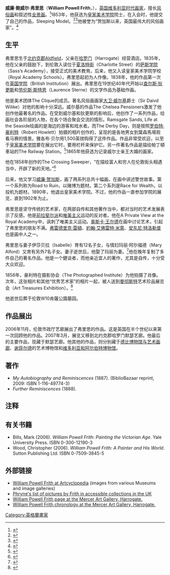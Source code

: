 {{NoteTA
|G1=PoliticiansUK
|G2=UK Places
|G3=People
|G4=Country
}}
{{Infobox person
| name        = <small> William Powell Frith <br/> 威廉·鲍威尔·弗里思 </small>
| image       = Self portrait by William Powell Frith.jpg
| alt         = 
| caption     = 自画像，绘于1884年。
| birth_name  = 
| birth_date  = 1819年1月19日
| birth_place = 北约克郡Aldfield
| death_date  = 1909年11月9日
| death_place = 
| nationality = [[英国人|英籍]]
| other_names = 
| occupation  = [[画家|画家]]
| known_for   = 
}}

'''威廉·鲍威尔·弗里思'''（'''William Powell Frith'''，{{bd|1819年|1月19日|1909年|12月9日}}），[[英国|英国]][[维多利亚时代|维多利亚时代]][[画家|画家]]，擅长[[风俗画|风俗画]]和叙述性[[全景画|全景画]]。<ref>{{cite journal|title='''FRITH, William Powell'''|journal=Who's Who,|year=1907|volume=59|pages=p. 643|url=http://books.google.com/books?id=yEcuAAAAYAAJ&pg=PA643|access-date=2013-08-05|archive-date=2014-07-05|archive-url=https://web.archive.org/web/20140705102508/http://books.google.com/books?id=yEcuAAAAYAAJ&pg=PA643|dead-url=no}}</ref>1853年，他获选为[[皇家美术学院|皇家美术学院]]院士，在入会时，他提交了自己的作品，Sleeping Model。<ref>{{Cite web |url=http://www.racollection.org.uk/ixbin/indexplus?record=ART367 |title=Royal Academy of Arts Collections - Artist of the Month - May 2009, William Powell Frith RA |access-date=2013-08-05 |archive-date=2016-08-06 |archive-url=https://web.archive.org/web/20160806135203/http://www.racollection.org.uk/ixbin/indexplus?record=ART367 |dead-url=no }}</ref><ref>{{Citation
  |first=George
  |last=Wilman
  |title=Sketches of living celebrities
  |url=http://books.google.com/books?id=alwBAAAAQAAJ&pg=PA129
  |year=1882
  |publisher=Griffith and Farran
  |location=London
  |pages=129–134
  |chapter=William Powell Frith, R.A.}}</ref>他被誉为“贺加斯以来，英国最伟大的风俗画家”。<ref>{{Cite web |url=http://www.harrogate.gov.uk/musm/Pages/WilliamPowellFrith.aspx |title=''William Powell Frith: Painting the Victorian Age''. Harrogate Borough Council, 2011. Retrieved 19 April 2013. |access-date=2013-08-05 |archive-url=https://web.archive.org/web/20150718062109/http://www.harrogate.gov.uk/musm/Pages/WilliamPowellFrith.aspx |archive-date=2015-07-18 |dead-url=yes }}</ref>

== 生平 ==
弗里思生于[[北约克郡|北约克郡]]Aldfield，父亲在[[哈罗门|哈罗门]]（Harrogate）经营酒店。1835年，他在父亲的鼓励下，到伦敦入读位于[[夏洛特街|夏洛特街]]（Charlotte Street）的[[萨斯学院|萨斯学院]]（Sass’s Academy），接受正式的美术教育。后来，他又入读皇家美术学院学校（Royal Academy Schools）。弗里思起初为人作像。1838年，他的作品第一次在[[英国学院|英国学院]]（British Institution）展出。弗里思在19世纪40年代开始以[[查尔斯·狄更斯|查尔斯·狄更斯]]和[[劳伦斯·斯特恩|劳伦斯·斯特恩]]（Laurence Sterne）的文学作品为基础作画。

他是美术团体The Clique的成员。著名风俗画画家[[大卫·威尔基|大卫·威尔基]]爵士（Sir Daivd Wilike）对他的影响十分深远。威尔基的作品The Chelsea Pensioners激发了他创作他最著名的作品。在受到威尔基和狄更斯的影响后，他创作了一系列作品，绘画社会各阶层的人物，在各个场合聚会交流的情形。Ramsgate Sands, Life at the Seaside绘画的是海边的游客和戏水者。而The Derby Day，则是按照[[罗伯特·豪利特|罗伯特·豪利特]]（Robert Howlett）拍摄的相片创作的，呈现的是各地男女到葉森馬場观看马赛的情景。雅各布·贝尔用1,500英镑购得了这件作品。作品非常受欢迎，以至于[[皇家美术学院|皇家美术学院]]要在展出它时，要用栏杆来保护它。另一件著名作品是描绘帕丁頓車站的The Railway Station。<ref>{{cite web|title = In the collection of Royal Holloway, London University|url = http://www.rhul.ac.uk/Visitors-Guide/images/railway-station.html|accessdate = 2008-01-03|archive-url = https://web.archive.org/web/20071226230801/http://www.rhul.ac.uk/visitors-guide/images/railway-station.html|archive-date = 2007-12-26|dead-url = yes}}</ref>1865年他获选为记录威尔士亲王大婚的画家。

他在1858年创作的The Crossing Sweeper，“在描绘富人和穷人在伦敦街头相遇当中，开辟了新的天地。”<ref name='Bills'>{{cite news | first=Mark | last=Bills | coauthors= |authorlink= | title=William Powell Frith's 'The Crossing Sweeper': An Archetypal Image of Mid-Nineteenth Century London | date=2004-05 | publisher= | url = | work =The Burlington Magazine | page =300 | accessdate = 2010-03-13 | language = }}</ref>

后来，他又学习[[威廉·贺加斯|威廉·贺加斯]]，画了两系列总共十幅画，在画中讲述警世故事。第一个系列称为Road to Ruin，以赌博为题材。第二个系列是Race for Wealth，以投机为题材。1890年，他退出皇家美术学院。不过，他的作品一直参加学院的展览，直到1902年为止。

弗里思是坚守传统的艺术家，在两部自传和其他著作当中，都对当时的艺术发展表示了反感。他是[[前拉斐尔派|前拉斐尔派]]和[[唯美主义|唯美主义]]运动的反对者。他在A Private View at the Royal Academy中，讽刺了唯美主义运动。[[奥斯卡·王尔德|奥斯卡·王尔德]]在画中讨论艺术，引起了弗里思的朋友不满。[[第一代雷頓男爵弗雷德里克·雷頓|弗雷德里克·雷頓]]、[[約翰·艾佛雷特·米萊|約翰·艾佛雷特·米萊]]、[[安东尼·特洛勒普|安东尼·特洛勒普]]也是画中人之一。

弗里思与妻子伊莎贝拉（Isabelle）育有12名子女，与情妇玛丽·阿尔福德（Mary Alford）又育有另外7名子女。妻子逝世后，他娶了玛丽为妻。<ref>{{cite news|first=Martin|last=Wainwright|title=Where's Mary? Hunt is on for Victorian artist's secret mistress|url=http://arts.guardian.co.uk/art/news/story/0,,2043046,00.html|work=[[The_Guardian|Guardian]]|date=26 March 2007|accessdate=2007-03-26|location=London|archive-date=2008-07-23|archive-url=https://web.archive.org/web/20080723221641/http://arts.guardian.co.uk/art/news/story/0,,2043046,00.html|dead-url=no}}</ref>他在晚年复制了多件自己的著名作品。他是一个健谈者，而他亲近宜人的著作，尤其是自传，十分受大众欢迎。

1856年，豪利特在摄影协会（The Photographed Institute）为他拍摄了肖像。次年，这张相片和其他“优秀艺术家”的相片一起，被人送到[[曼彻斯特|曼彻斯特]]艺术珍品展览会（Art Treasures Exhibition）。<ref name="OxDicBio">{{cite web |url=http://www.oxforddnb.com/index/101058919/ |title=Oxford Dictionary of Biography, Link to entry for Robert Howlett |publisher=Oxforddnb.com |date= |accessdate=2012-08-22 |archive-date=2009-04-02 |archive-url=https://web.archive.org/web/20090402190732/http://www.oxforddnb.com/index/101058919 |dead-url=no }}</ref>

他逝世后葬于伦敦W10肯薩公園墓园。

== 作品展出 ==
2006年11月，伦敦市政厅艺廊展出了弗里思的作品。这是英国在半个世纪以来第一次回顾他的作品。2007年3月，展览又移到北约克郡哈罗门默瑟艺廊。他最后的主要作品，现藏于默瑟艺廊。他其他的作品，则分别藏于[[德比博物馆与艺术画廊|德比博物馆与艺术画廊]]、[[谢菲尔德|谢菲尔德]]的艺术博物馆和[[维多利亚和阿尔伯特博物馆|维多利亚和阿尔伯特博物馆]]。

== 著作 ==
* ''My Autobiography and Reminiscences'' (1887). (BiblioBazaar reprint, 2009: ISBN 1-116-49774-3)
* ''Further Reminiscences'' (1888).

== 注释 ==
{{REFLIST|2}}

== 有关书籍 ==
*Bills, Mark (2006). ''William Powell Frith: Painting the Victorian Age''. Yale University Press. ISBN 0-300-12190-3
*Wood, Christopher (2006). ''William Powell Frith: A Painter and His World''. Sutton Publishing Ltd. ISBN 0-7509-3845-5

== 外部链接 ==
{{commons category|William Powell Frith}}
* [http://www.artcyclopedia.com/artists/frith_william_powell.html William Powell Frith at Artcyclopedia] {{Wayback|url=http://www.artcyclopedia.com/artists/frith_william_powell.html |date=20210225155248 }} (images from various Museums and image galleries)
* [https://web.archive.org/web/20080512140432/http://www.phryne.com/artists/64-64-31.HTM Phryne's list of pictures by Frith in accessible collections in the UK]
*[https://web.archive.org/web/20160303230444/http://www.harrogate.gov.uk/musm/Pages/William-Powell-Frith.aspx William Powell Frith page at the Mercer Art Gallery, Harrogate.]
*[http://www.harrogate.gov.uk/Documents/WPF%20Chronology.pdf William Powell Frith chronology at the Mercer Art Gallery, Harrogate.] {{WebCite|url=https://www.webcitation.org/6FzYHRovS?url=http://www.harrogate.gov.uk/Documents/WPF%20Chronology.pdf |date=20130419084433 |dateformat=iso }}

{{Authority control}}
[[Category:英格蘭畫家|Category:英格蘭畫家]]